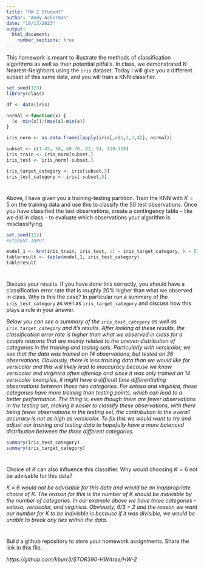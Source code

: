 ```yaml
---
title: "HW 2 Student"
author: "Andy Ackerman"
date: "10/17/2023"
output: 
  html_document:
    number_sections: true
---
```


This homework is meant to illustrate the methods of classification algorithms as well as their potential pitfalls.  In class, we demonstrated K-Nearest-Neighbors using the `iris` dataset.  Today I will give you a different subset of this same data, and you will train a KNN classifier.  

```r
set.seed(123)
library(class)

df <- data(iris) 

normal <-function(x) {
  (x -min(x))/(max(x)-min(x))   
}

iris_norm <- as.data.frame(lapply(iris[,c(1,2,3,4)], normal))

subset <- c(1:45, 58, 60:70, 82, 94, 110:150)
iris_train <- iris_norm[subset,] 
iris_test <- iris_norm[-subset,] 

iris_target_category <- iris[subset,5]
iris_test_category <- iris[-subset,5]


```

#
Above, I have given you a training-testing partition.  Train the KNN with $K = 5$ on the training data and use this to classify the 50 test observations.  Once you have classified the test observations, create a contingency table -- like we did in class -- to evaluate which observations your algorithm is misclassifying.   

```r
set.seed(123)
#STUDENT INPUT

model_1 <- knn(iris_train, iris_test, cl = iris_target_category, k = 5)
tableresult <- table(model_1, iris_test_category)
tableresult

```

#

Discuss your results.  If you have done this correctly, you should have a classification error rate that is roughly 20% higher than what we observed in class.  Why is this the case? In particular run a summary of the `iris_test_category` as well as `iris_target_category` and discuss how this plays a role in your answer.  

*Below you can see a summary of the `iris_test_category` as well as `iris_target_category` and it's results. After looking at these results, the classification error rate is higher than what we observed in class for a couple reasons that are mainly related to the uneven distribution of categories in the training and testing sets. Particularly with versicolor, we see that the data was trained on 14 observations, but tested on 36 observations. Obviously, there is less training data than we would like for versicolor and this will likely lead to inaccuracy because we know versicolor and virginica often oftenlap and since it was only trained on 14 versicolor examples, it might have a difficult time differentiating observations between those two categories. For setosa and virginica, these categories have more training than testing points, which can lead to a better performance. The thing is, even though there are fewer observations in the testing set, making it easier to classify these observations, with there being fewer observations in the testing set, the contribution to the overall accuracy is not as high as versicolor. To fix this we would want to try and adjust our training and testing data to hopefully have a more balanced distribution between the three different categories.* 

```r
summary(iris_test_category)
summary(iris_target_category)
```

#

Choice of $K$ can also influence this classifier.  Why would choosing $K = 6$ not be advisable for this data? 

*K = 6 would not be advisable for this data and would be an inappropriate choice of K. The reason for this is the number of K should be indivisble by the number of categories. In our example above we have three categories - setosa, versicolor, and virginica. Obviously, 6/3 = 2 and the reason we want our number for K to be indivisble is because if it was divisible, we would be unable to break any ties within the data.*

#

Build a github repository to store your homework assignments.  Share the link in this file.  

*https://github.com/kburr3/STOR390-HW/tree/HW-2*

